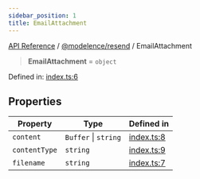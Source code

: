 ```yaml
---
sidebar_position: 1
title: EmailAttachment
---
```


[API Reference](/api-reference/@modelence/resend/type-aliases/../../../index) / [@modelence/resend](/api-reference/@modelence/resend/type-aliases/../index) / EmailAttachment

> **EmailAttachment** = `object`

Defined in: [index.ts:6](https://github.com/modelence/modelence/blob/f653e5c651cf7186ab25fa98b863b510bf015e87/packages/resend/src/index.ts#L6)

## Properties

| Property | Type | Defined in |
| ------ | ------ | ------ |
| <a id="content"></a> `content` | `Buffer` \| `string` | [index.ts:8](https://github.com/modelence/modelence/blob/f653e5c651cf7186ab25fa98b863b510bf015e87/packages/resend/src/index.ts#L8) |
| <a id="contenttype"></a> `contentType` | `string` | [index.ts:9](https://github.com/modelence/modelence/blob/f653e5c651cf7186ab25fa98b863b510bf015e87/packages/resend/src/index.ts#L9) |
| <a id="filename"></a> `filename` | `string` | [index.ts:7](https://github.com/modelence/modelence/blob/f653e5c651cf7186ab25fa98b863b510bf015e87/packages/resend/src/index.ts#L7) |
